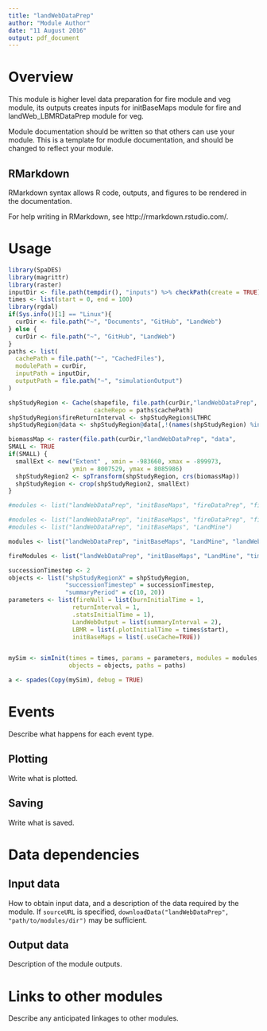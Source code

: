 ---
title: "landWebDataPrep"
author: "Module Author"
date: "11 August 2016"
output: pdf_document
---

# Overview

This module is higher level data preparation for fire module and veg module, its outputs creates inputs for initBaseMaps module for fire and landWeb_LBMRDataPrep module for veg.

Module documentation should be written so that others can use your module.
This is a template for module documentation, and should be changed to reflect your module.

## RMarkdown

RMarkdown syntax allows R code, outputs, and figures to be rendered in the documentation.

For help writing in RMarkdown, see http://rmarkdown.rstudio.com/.

# Usage

```{r module_usage}
library(SpaDES)
library(magrittr)
library(raster)
inputDir <- file.path(tempdir(), "inputs") %>% checkPath(create = TRUE)
times <- list(start = 0, end = 100)
library(rgdal)
if(Sys.info()[1] == "Linux"){
  curDir <- file.path("~", "Documents", "GitHub", "LandWeb")
} else {
  curDir <- file.path("~", "GitHub", "LandWeb")
}
paths <- list(
  cachePath = file.path("~", "CachedFiles"),
  modulePath = curDir,
  inputPath = inputDir,
  outputPath = file.path("~", "simulationOutput")
)

shpStudyRegion <- Cache(shapefile, file.path(curDir,"landWebDataPrep", "data", "shpLandWEB.shp"),
                        cacheRepo = paths$cachePath)
shpStudyRegion$fireReturnInterval <- shpStudyRegion$LTHRC
shpStudyRegion@data <- shpStudyRegion@data[,!(names(shpStudyRegion) %in% "ECODISTRIC")]

biomassMap <- raster(file.path(curDir,"landWebDataPrep", "data",                               "NFI_MODIS250m_kNN_Structure_Biomass_TotalLiveAboveGround_v0.tif"))
SMALL <- TRUE
if(SMALL) {
  smallExt <- new("Extent" , xmin = -983660, xmax = -899973, 
                  ymin = 8007529, ymax = 8085986)
  shpStudyRegion2 <- spTransform(shpStudyRegion, crs(biomassMap))
  shpStudyRegion <- crop(shpStudyRegion2, smallExt)
}

#modules <- list("landWebDataPrep", "initBaseMaps", "fireDataPrep", "fireNull", "landWeb_LBMRDataPrep", "LBMR")

#modules <- list("landWebDataPrep", "initBaseMaps", "fireDataPrep", "fireNull")
#modules <- list("landWebDataPrep", "initBaseMaps", "LandMine")

modules <- list("landWebDataPrep", "initBaseMaps", "LandMine", "landWeb_LBMRDataPrep", "LBMR", "timeSinceFire", "LandWebOutput")

fireModules <- list("landWebDataPrep", "initBaseMaps", "LandMine", "timeSinceFire", "LandWebOutput")

successionTimestep <- 2
objects <- list("shpStudyRegionX" = shpStudyRegion,
                "successionTimestep" = successionTimestep,
                "summaryPeriod" = c(10, 20))
parameters <- list(fireNull = list(burnInitialTime = 1,
                  returnInterval = 1,
                  .statsInitialTime = 1),
                  LandWebOutput = list(summaryInterval = 2),
                  LBMR = list(.plotInitialTime = times$start),
                  initBaseMaps = list(.useCache=TRUE))


mySim <- simInit(times = times, params = parameters, modules = modules,
                 objects = objects, paths = paths)

a <- spades(Copy(mySim), debug = TRUE)
```

# Events

Describe what happens for each event type.

## Plotting

Write what is plotted.

## Saving

Write what is saved.

# Data dependencies

## Input data

How to obtain input data, and a description of the data required by the module.
If `sourceURL` is specified, `downloadData("landWebDataPrep", "path/to/modules/dir")` may be sufficient.

## Output data

Description of the module outputs.

# Links to other modules

Describe any anticipated linkages to other modules.

